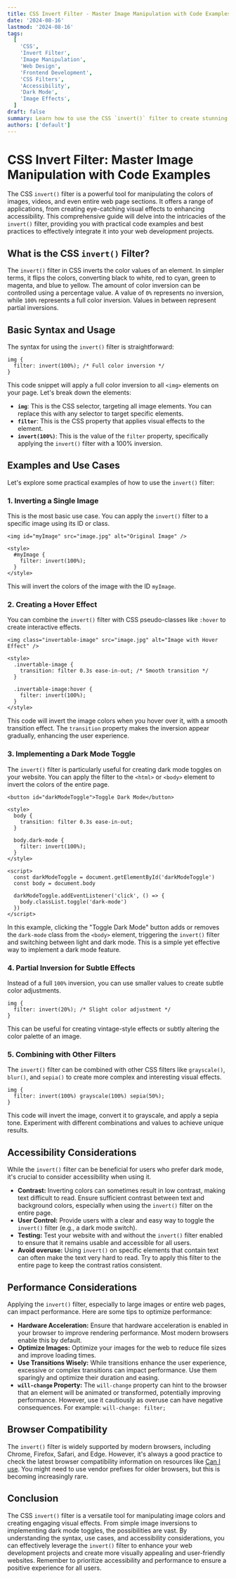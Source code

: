 ```yaml
---
title: CSS Invert Filter - Master Image Manipulation with Code Examples
date: '2024-08-16'
lastmod: '2024-08-16'
tags:
  [
    'CSS',
    'Invert Filter',
    'Image Manipulation',
    'Web Design',
    'Frontend Development',
    'CSS Filters',
    'Accessibility',
    'Dark Mode',
    'Image Effects',
  ]
draft: false
summary: Learn how to use the CSS `invert()` filter to create stunning image effects, implement dark mode toggles, and improve accessibility on your website. This comprehensive guide includes practical code examples and best practices.
authors: ['default']
---
```


# CSS Invert Filter: Master Image Manipulation with Code Examples

The CSS `invert()` filter is a powerful tool for manipulating the colors of images, videos, and even entire web page sections. It offers a range of applications, from creating eye-catching visual effects to enhancing accessibility. This comprehensive guide will delve into the intricacies of the `invert()` filter, providing you with practical code examples and best practices to effectively integrate it into your web development projects.

## What is the CSS `invert()` Filter?

The `invert()` filter in CSS inverts the color values of an element. In simpler terms, it flips the colors, converting black to white, red to cyan, green to magenta, and blue to yellow. The amount of color inversion can be controlled using a percentage value. A value of `0%` represents no inversion, while `100%` represents a full color inversion. Values in between represent partial inversions.

## Basic Syntax and Usage

The syntax for using the `invert()` filter is straightforward:

```plaintext
img {
  filter: invert(100%); /* Full color inversion */
}
```

This code snippet will apply a full color inversion to all `<img>` elements on your page. Let's break down the elements:

- **`img`**: This is the CSS selector, targeting all image elements. You can replace this with any selector to target specific elements.
- **`filter`**: This is the CSS property that applies visual effects to the element.
- **`invert(100%)`**: This is the value of the `filter` property, specifically applying the `invert()` filter with a 100% inversion.

## Examples and Use Cases

Let's explore some practical examples of how to use the `invert()` filter:

### 1. Inverting a Single Image

This is the most basic use case. You can apply the `invert()` filter to a specific image using its ID or class.

```plaintext
<img id="myImage" src="image.jpg" alt="Original Image" />

<style>
  #myImage {
    filter: invert(100%);
  }
</style>
```

This will invert the colors of the image with the ID `myImage`.

### 2. Creating a Hover Effect

You can combine the `invert()` filter with CSS pseudo-classes like `:hover` to create interactive effects.

```plaintext
<img class="invertable-image" src="image.jpg" alt="Image with Hover Effect" />

<style>
  .invertable-image {
    transition: filter 0.3s ease-in-out; /* Smooth transition */
  }

  .invertable-image:hover {
    filter: invert(100%);
  }
</style>
```

This code will invert the image colors when you hover over it, with a smooth transition effect. The `transition` property makes the inversion appear gradually, enhancing the user experience.

### 3. Implementing a Dark Mode Toggle

The `invert()` filter is particularly useful for creating dark mode toggles on your website. You can apply the filter to the `<html>` or `<body>` element to invert the colors of the entire page.

```plaintext
<button id="darkModeToggle">Toggle Dark Mode</button>

<style>
  body {
    transition: filter 0.3s ease-in-out;
  }

  body.dark-mode {
    filter: invert(100%);
  }
</style>

<script>
  const darkModeToggle = document.getElementById('darkModeToggle')
  const body = document.body

  darkModeToggle.addEventListener('click', () => {
    body.classList.toggle('dark-mode')
  })
</script>
```

In this example, clicking the "Toggle Dark Mode" button adds or removes the `dark-mode` class from the `<body>` element, triggering the `invert()` filter and switching between light and dark mode. This is a simple yet effective way to implement a dark mode feature.

### 4. Partial Inversion for Subtle Effects

Instead of a full `100%` inversion, you can use smaller values to create subtle color adjustments.

```plaintext
img {
  filter: invert(20%); /* Slight color adjustment */
}
```

This can be useful for creating vintage-style effects or subtly altering the color palette of an image.

### 5. Combining with Other Filters

The `invert()` filter can be combined with other CSS filters like `grayscale()`, `blur()`, and `sepia()` to create more complex and interesting visual effects.

```plaintext
img {
  filter: invert(100%) grayscale(100%) sepia(50%);
}
```

This code will invert the image, convert it to grayscale, and apply a sepia tone. Experiment with different combinations and values to achieve unique results.

## Accessibility Considerations

While the `invert()` filter can be beneficial for users who prefer dark mode, it's crucial to consider accessibility when using it.

- **Contrast:** Inverting colors can sometimes result in low contrast, making text difficult to read. Ensure sufficient contrast between text and background colors, especially when using the `invert()` filter on the entire page.
- **User Control:** Provide users with a clear and easy way to toggle the `invert()` filter (e.g., a dark mode switch).
- **Testing:** Test your website with and without the `invert()` filter enabled to ensure that it remains usable and accessible for all users.
- **Avoid overuse:** Using `invert()` on specific elements that contain text can often make the text very hard to read. Try to apply this filter to the entire page to keep the contrast ratios consistent.

## Performance Considerations

Applying the `invert()` filter, especially to large images or entire web pages, can impact performance. Here are some tips to optimize performance:

- **Hardware Acceleration:** Ensure that hardware acceleration is enabled in your browser to improve rendering performance. Most modern browsers enable this by default.
- **Optimize Images:** Optimize your images for the web to reduce file sizes and improve loading times.
- **Use Transitions Wisely:** While transitions enhance the user experience, excessive or complex transitions can impact performance. Use them sparingly and optimize their duration and easing.
- **`will-change` Property:** The `will-change` property can hint to the browser that an element will be animated or transformed, potentially improving performance. However, use it cautiously as overuse can have negative consequences. For example: `will-change: filter;`

## Browser Compatibility

The `invert()` filter is widely supported by modern browsers, including Chrome, Firefox, Safari, and Edge. However, it's always a good practice to check the latest browser compatibility information on resources like [Can I use](https://caniuse.com/). You might need to use vendor prefixes for older browsers, but this is becoming increasingly rare.

## Conclusion

The CSS `invert()` filter is a versatile tool for manipulating image colors and creating engaging visual effects. From simple image inversions to implementing dark mode toggles, the possibilities are vast. By understanding the syntax, use cases, and accessibility considerations, you can effectively leverage the `invert()` filter to enhance your web development projects and create more visually appealing and user-friendly websites. Remember to prioritize accessibility and performance to ensure a positive experience for all users.
